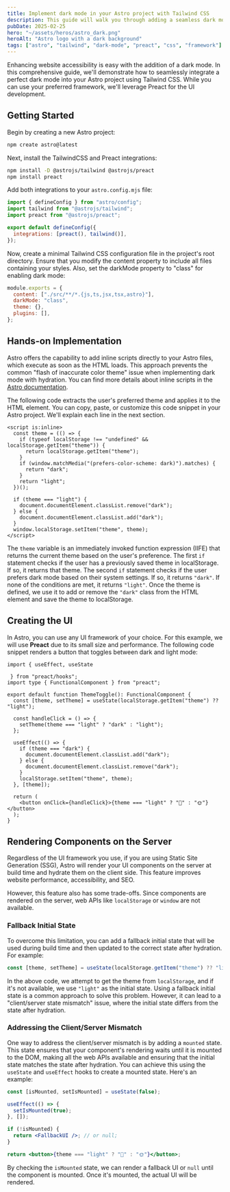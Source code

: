 ```yaml
---
title: Implement dark mode in your Astro project with Tailwind CSS
description: This guide will walk you through adding a seamless dark mode to your Astro project using Tailwind CSS and the prefers-color-scheme media query.
pubDate: 2025-02-25
hero: "~/assets/heros/astro_dark.png"
heroAlt: "Astro logo with a dark background"
tags: ["astro", "tailwind", "dark-mode", "preact", "css", "framework"]
---
```


Enhancing website accessibility is easy with the addition of a dark mode. In this comprehensive guide, we'll demonstrate how to seamlessly integrate a perfect dark mode into your Astro project using Tailwind CSS. While you can use your preferred framework, we'll leverage Preact for the UI development.

## Getting Started

Begin by creating a new Astro project:

```sh
npm create astro@latest
```

Next, install the TailwindCSS and Preact integrations:

```sh
npm install -D @astrojs/tailwind @astrojs/preact
npm install preact
```

Add both integrations to your `astro.config.mjs` file:

```js title="astro.config.mjs"
import { defineConfig } from "astro/config";
import tailwind from "@astrojs/tailwind";
import preact from "@astrojs/preact";

export default defineConfig({
  integrations: [preact(), tailwind()],
});
```

Now, create a minimal Tailwind CSS configuration file in the project's root directory. Ensure that you modify the content property to include all files containing your styles. Also, set the darkMode property to "class" for enabling dark mode:

```js title="tailwind.config.cjs"
module.exports = {
  content: ["./src/**/*.{js,ts,jsx,tsx,astro}"],
  darkMode: "class",
  theme: {},
  plugins: [],
};
```

## Hands-on Implementation

Astro offers the capability to add inline scripts directly to your Astro files, which execute as soon as the HTML loads. This approach prevents the common "flash of inaccurate color theme" issue when implementing dark mode with hydration. You can find more details about inline scripts in the [Astro documentation](https://docs.astro.build/en/reference/directives-reference/#isinline).

The following code extracts the user's preferred theme and applies it to the HTML element. You can copy, paste, or customize this code snippet in your Astro project. We'll explain each line in the next section.


```astro title="Layout.astro"
<script is:inline>
  const theme = (() => {
    if (typeof localStorage !== "undefined" && localStorage.getItem("theme")) {
      return localStorage.getItem("theme");
    }
    if (window.matchMedia("(prefers-color-scheme: dark)").matches) {
      return "dark";
    }
    return "light";
  })();

  if (theme === "light") {
    document.documentElement.classList.remove("dark");
  } else {
    document.documentElement.classList.add("dark");
  }
  window.localStorage.setItem("theme", theme);
</script>
```

The `theme` variable is an immediately invoked function expression (IIFE) that returns the current theme based on the user's preference. The first `if` statement checks if the user has a previously saved theme in localStorage. If so, it returns that theme. The second `if` statement checks if the user prefers dark mode based on their system settings. If so, it returns `"dark"`. If none of the conditions are met, it returns `"light"`. Once the theme is defined, we use it to add or remove the `"dark"` class from the HTML element and save the theme to localStorage.

## Creating the UI

In Astro, you can use any UI framework of your choice. For this example, we will use **Preact** due to its small size and performance. The following code snippet renders a button that toggles between dark and light mode:

```tsx title="ThemeToggle.tsx"
import { useEffect, useState

 } from "preact/hooks";
import type { FunctionalComponent } from "preact";

export default function ThemeToggle(): FunctionalComponent {
  const [theme, setTheme] = useState(localStorage.getItem("theme") ?? "light");

  const handleClick = () => {
    setTheme(theme === "light" ? "dark" : "light");
  };

  useEffect(() => {
    if (theme === "dark") {
      document.documentElement.classList.add("dark");
    } else {
      document.documentElement.classList.remove("dark");
    }
    localStorage.setItem("theme", theme);
  }, [theme]);

  return (
    <button onClick={handleClick}>{theme === "light" ? "🌙" : "🌞"}</button>
  );
}
```

## Rendering Components on the Server

Regardless of the UI framework you use, if you are using Static Site Generation (SSG), Astro will render your UI components on the server at build time and hydrate them on the client side. This feature improves website performance, accessibility, and SEO.

However, this feature also has some trade-offs. Since components are rendered on the server, web APIs like `localStorage` or `window` are not available.

### Fallback Initial State

To overcome this limitation, you can add a fallback initial state that will be used during build time and then updated to the correct state after hydration. For example:

```jsx
const [theme, setTheme] = useState(localStorage.getItem("theme") ?? "light");
```

In the above code, we attempt to get the theme from `localStorage`, and if it's not available, we use `"light"` as the initial state. Using a fallback initial state is a common approach to solve this problem. However, it can lead to a "client/server state mismatch" issue, where the initial state differs from the state after hydration.

### Addressing the Client/Server Mismatch

One way to address the client/server mismatch is by adding a `mounted` state. This state ensures that your component's rendering waits until it is mounted to the DOM, making all the web APIs available and ensuring that the initial state matches the state after hydration. You can achieve this using the `useState` and `useEffect` hooks to create a mounted state. Here's an example:

```jsx title="ThemeToggle.tsx"
const [isMounted, setIsMounted] = useState(false);

useEffect(() => {
  setIsMounted(true);
}, []);

if (!isMounted) {
  return <FallbackUI />; // or null;
}

return <button>{theme === "light" ? "🌙" : "🌞"}</button>;
```

By checking the `isMounted` state, we can render a fallback UI or `null` until the component is mounted. Once it's mounted, the actual UI will be rendered.
